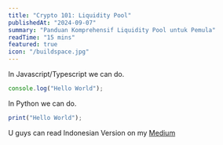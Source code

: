 ```yaml
---
title: "Crypto 101: Liquidity Pool"
publishedAt: "2024-09-07"
summary: "Panduan Komprehensif Liquidity Pool untuk Pemula"
readTime: "15 mins"
featured: true
icon: "/buildspace.jpg"
---
```


In Javascript/Typescript we can do.

```jsx
console.log("Hello World");
```

In Python we can do. 

```jsx
print("Hello World");
```

U guys can read Indonesian Version on my [Medium](https://jasonalhilal.medium.com/)